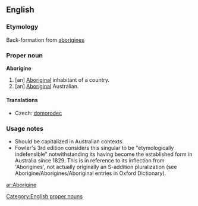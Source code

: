 ==English==

===Etymology===
Back-formation from [[aborigines]]

===Proper noun===
'''Aborigine'''

# [an] [[Aboriginal]] inhabitant of a country.
# [an] [[Aboriginal]] Australian.

====Translations====
{{trans-top|aboriginal inhabitant of a country}}
*Czech: [[domorodec]] {{m}}
{{trans-mid}}
{{trans-bottom}}

===Usage notes===
*Should be capitalized in Australian contexts.
*Fowler's 3rd edition considers this singular to be "etymologically indefensible" notwithstanding its having become the established form in Australia since 1829.  This is in reference to its inflection from 'Aborigines', not actually originally an S-addition pluralization (see Aborigine/Aborigines/Aboriginal entries in Oxford Dictionary).

[[Category:English proper nouns]]

[[ar:Aborigine]]